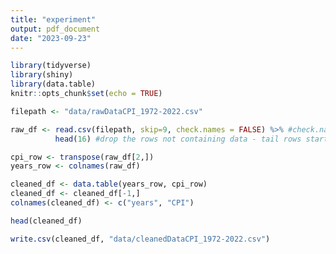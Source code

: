 ```yaml
---
title: "experiment"
output: pdf_document
date: "2023-09-23"
---
```


```r
library(tidyverse)
library(shiny)
library(data.table)
knitr::opts_chunk$set(echo = TRUE)
```

```r
filepath <- "data/rawDataCPI_1972-2022.csv"

raw_df <- read.csv(filepath, skip=9, check.names = FALSE) %>% #check.names used to remove X in table
          head(16) #drop the rows not containing data - tail rows starting after row 16

cpi_row <- transpose(raw_df[2,])
years_row <- colnames(raw_df)

cleaned_df <- data.table(years_row, cpi_row)
cleaned_df <- cleaned_df[-1,]
colnames(cleaned_df) <- c("years", "CPI")

head(cleaned_df)

```

```r
write.csv(cleaned_df, "data/cleanedDataCPI_1972-2022.csv")
```


